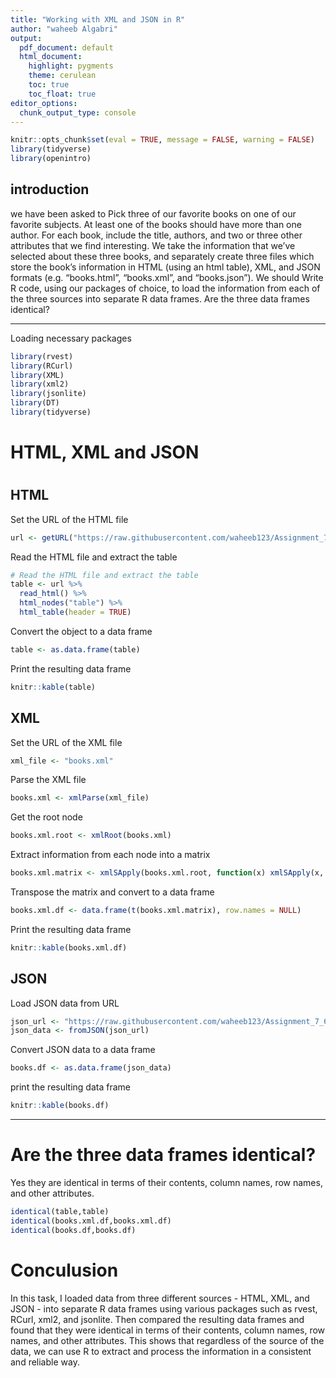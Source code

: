 ```yaml
---
title: "Working with XML and JSON in R"
author: "waheeb Algabri"
output:
  pdf_document: default
  html_document:
    highlight: pygments
    theme: cerulean
    toc: true
    toc_float: true
editor_options: 
  chunk_output_type: console
---
```


```r
knitr::opts_chunk$set(eval = TRUE, message = FALSE, warning = FALSE)
library(tidyverse)
library(openintro)
```



## introduction 

we have been asked to Pick three of our favorite books on one of our favorite subjects. At least one of the books should have more than one author. For each book, include the title, authors, and two or three other attributes that we find interesting.
We take the information that we’ve selected about these three books, and separately create three files which store the book’s information in HTML (using an html table), XML, and JSON formats (e.g. “books.html”, “books.xml”, and “books.json”). 
We should Write R code, using our packages of choice, to load the information from each of the three sources into separate R data frames. Are the three data frames identical?

***

Loading necessary packages

```r
library(rvest)
library(RCurl)
library(XML)
library(xml2)
library(jsonlite)
library(DT)
library(tidyverse)
```




# HTML, XML and JSON

# {.tabset}

## HTML

Set the URL of the HTML file

```r
url <- getURL("https://raw.githubusercontent.com/waheeb123/Assignment_7_607/main/books.html")

```

Read the HTML file and extract the table

```r

# Read the HTML file and extract the table
table <- url %>%
  read_html() %>%
  html_nodes("table") %>%
  html_table(header = TRUE)

```

Convert the object to a data frame

```r
table <- as.data.frame(table)
```

Print the resulting data frame

```r
knitr::kable(table)

```



## XML 

Set the URL of the XML file

```r
xml_file <- "books.xml"
```


Parse the XML file

```r

books.xml <- xmlParse(xml_file)
```


Get the root node

```r

books.xml.root <- xmlRoot(books.xml)
```


Extract information from each node into a matrix

```r
books.xml.matrix <- xmlSApply(books.xml.root, function(x) xmlSApply(x, xmlValue))
```


Transpose the matrix and convert to a data frame

```r
books.xml.df <- data.frame(t(books.xml.matrix), row.names = NULL)

```


Print the resulting data frame

```r
knitr::kable(books.xml.df)
```




## JSON 
 
 
Load JSON data from URL

```r

json_url <- "https://raw.githubusercontent.com/waheeb123/Assignment_7_607/main/books.json"
json_data <- fromJSON(json_url)
```


Convert JSON data to a data frame

```r
books.df <- as.data.frame(json_data)
```


print the resulting data frame

```r
knitr::kable(books.df)
```
 
 

 
 ***
 
# Are the three data frames identical?
 


Yes they are identical in terms of their contents, column names, row names, and other attributes.


```r
identical(table,table)
identical(books.xml.df,books.xml.df)
identical(books.df,books.df)

```


# Conculusion 

In this task, I loaded data from three different sources - HTML, XML, and JSON - into separate R data frames using various packages such as rvest, RCurl, xml2, and jsonlite. Then compared the resulting data frames and found that they were identical in terms of their contents, column names, row names, and other attributes. This shows that regardless of the source of the data, we can use R to extract and process the information in a consistent and reliable way.


